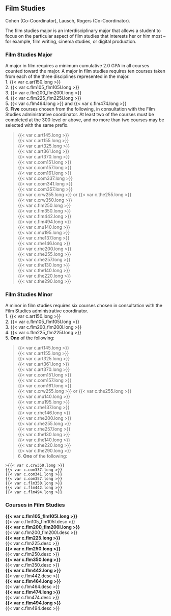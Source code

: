 ## Film Studies {#sec-film-studies}
Cohen (Co-Coordinator), Lausch, Rogers (Co-Coordinator).

The film studies major is an interdisciplinary major that allows a student to focus on the particular aspect of film studies that interests her or him most – for example, film writing, cinema studies, or digital production.

### Film Studies Major
A major in film requires a minimum cumulative 2.0 GPA in all courses counted toward the major. A major in film studies requires ten courses taken from each of the three disciplines represented in the major.  
1. {{< var c.art150.long >}}  
2. {{< var c.flm105_flm105l.long >}}  
3. {{< var c.flm200_flm200l.long >}}  
4. {{< var c.flm225_flm225l.long >}}  
5. {{< var c.flm464.long >}} and {{< var c.flm474.long >}}  
6. **Five** courses chosen from the following, in consultation with the Film Studies administrative coordinator.  At least two of the courses must be completed at the 300 level or above, and no more than two courses may be selected with the same prefix.  
	
>{{< var c.art145.long >}}  
	{{< var c.art155.long >}}  
	{{< var c.art325.long >}}  
	{{< var c.art361.long >}}  
	{{< var c.art370.long >}}  
	{{< var c.com151.long >}}  
	{{< var c.com157.long >}}  
	{{< var c.com161.long >}}  
	{{< var c.com337.long >}}  
	{{< var c.com341.long >}}  
	{{< var c.com357.long >}}  
	{{< var c.crw255.long >}} or {{< var c.the255.long >}}  
	{{< var c.crw350.long >}}  
	{{< var c.flm250.long >}}  
	{{< var c.flm350.long >}}  
	{{< var c.flm442.long >}}  
	{{< var c.flm494.long >}}  
	{{< var c.mu140.long >}}  
	{{< var c.mu195.long >}}  
	{{< var c.rhe137.long >}}  
	{{< var c.rhe146.long >}}  
	{{< var c.rhe200.long >}}  
	{{< var c.rhe255.long >}}  
	{{< var c.rhe257.long >}}  
	{{< var c.the130.long >}}  
	{{< var c.the140.long >}}  
	{{< var c.the220.long >}}  
	{{< var c.the290.long >}}  


### Film Studies Minor
A minor in film studies requires six courses chosen in consultation with the Film Studies administrative coordinator.  
1. {{< var c.art150.long >}}  
2. {{< var c.flm105_flm105l.long >}}  
3. {{< var c.flm200_flm200l.long >}}  
4. {{< var c.flm225_flm225l.long >}}  
5. **One** of the following:  
	
>{{< var c.art145.long >}}  
	{{< var c.art155.long >}}  
	{{< var c.art325.long >}}  
	{{< var c.art361.long >}}  
	{{< var c.art370.long >}}  
	{{< var c.com151.long >}}  
	{{< var c.com157.long >}}  
	{{< var c.com161.long >}}  
	{{< var c.crw255.long >}} or {{< var c.the255.long >}}  
	{{< var c.mu140.long >}}  
	{{< var c.mu195.long >}}  
	{{< var c.rhe137.long >}}  
	{{< var c.rhe146.long >}}  
	{{< var c.rhe200.long >}}  
	{{< var c.rhe255.long >}}  
	{{< var c.rhe257.long >}}  
	{{< var c.the130.long >}}  
	{{< var c.the140.long >}}  
	{{< var c.the220.long >}}  
	{{< var c.the290.long >}}  
6. **One** of the following:  
	>{{< var c.crw350.long >}}  
	{{< var c.com337.long >}}  
	{{< var c.com341.long >}}  
	{{< var c.com357.long >}}  
	{{< var c.flm350.long >}}  
	{{< var c.flm442.long >}}  
	{{< var c.flm494.long >}}  


### Courses in Film Studies
 **{{< var c.flm105_flm105l.long >}}**  
  {{< var c.flm105_flm105l.desc >}}   
 **{{< var c.flm200_flm200l.long >}}**  
  {{< var c.flm200_flm200l.desc >}}   
 **{{< var c.flm225.long >}}**  
  {{< var c.flm225.desc >}}   
 **{{< var c.flm250.long >}}**  
  {{< var c.flm250.desc >}}   
 **{{< var c.flm350.long >}}**  
  {{< var c.flm350.desc >}}   
 **{{< var c.flm442.long >}}**  
  {{< var c.flm442.desc >}}   
 **{{< var c.flm464.long >}}**  
  {{< var c.flm464.desc >}}   
 **{{< var c.flm474.long >}}**  
  {{< var c.flm474.desc >}}   
 **{{< var c.flm494.long >}}**  
  {{< var c.flm494.desc >}}   














